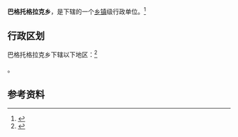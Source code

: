 {{中国乡级行政区|65/29/28/204/000}}

'''巴格托格拉克乡'''，是{{PRC admin/fullname|65/29/28/204/000|3}}下辖的一个[[乡镇|乡镇]]级行政单位。<ref>{{PRC admin/ref sgc|{{PRC admin/parent|65/29/28/204/000}}}}</ref>

== 行政区划 ==

巴格托格拉克乡下辖以下地区：<ref>{{PRC admin/ref sgc|65/29/28/204/000}}</ref>

{{PRC admin/children|65/29/28/204/000}}。

== 参考资料 ==

{{reflist}}

{{行政区划小作品}}
{{PRC admin/navcat|65/29/28/204/000}}